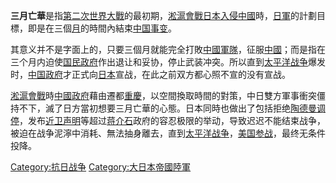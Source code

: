 {{Hoax|time=2021-09-08T09:58:20+00:00}}
{{Unreferenced|time=2021-09-08T09:58:20+00:00}}
'''三月亡華'''是指[[第二次世界大戰|第二次世界大戰]]的最初期，[[淞滬會戰|淞滬會戰]][[大日本帝國|日本]][[中國抗日戰爭|入侵]][[中華民國|中國]]時，[[大日本帝國陆军|日軍]]的計劃目標，即是在三個[[月|月]]的時間內結束[[中國抗日戰爭|中国事变]]。

其意义并不是字面上的，只要三個月就能完全打敗[[中華民國國軍|中國軍隊]]，征服[[中國|中國]]；而是指在三个月内迫使[[中国政府|国民政府]]作出退让和妥协，停止武装冲突。所以直到[[太平洋战争|太平洋战争]]爆发时，[[国民政府|中国政府]]才正式向[[大日本帝國|日本]]宣战，在此之前双方都心照不宣的没有宣战。

[[淞滬會戰|淞滬會戰]]時[[中華民國|中國]][[国民政府|政府]]藉由遷都[[重慶|重慶]]，以空間換取時間的對策，中日雙方軍事衝突僵持不下，滅了日方當初想要三月亡華的心態。日本同時也做出了包括拒绝[[陶德曼调停|陶德曼调停]]，发布[[近卫声明|近卫声明]]等超过[[蒋介石|蒋介石]]政府的容忍极限的举动，导致迟迟不能结束战争，被迫在战争泥濘中消耗、無法抽身離去，直到[[太平洋战争|太平洋战争]]，[[珍珠港事件|美国参战]]，最终无条件投降。

[[Category:抗日战争|Category:抗日战争]]
[[Category:大日本帝國陸軍|Category:大日本帝國陸軍]]
